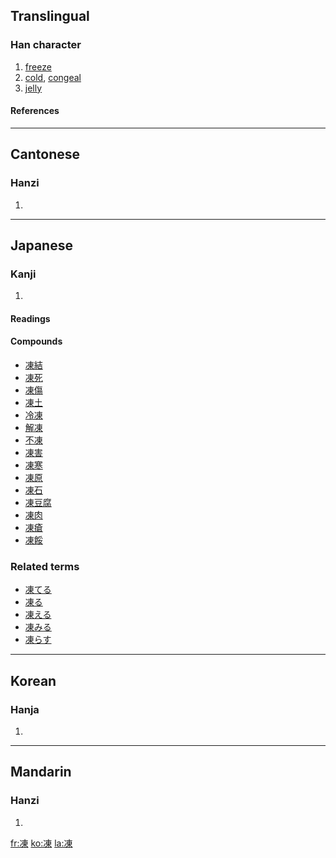 {{see|冻}}

==Translingual==
===Han character===
{{Han char|rad=冫|as=08|sn=10|four=3519<sub>6</sub>|canj=戈一木田 (IMDW)}}
# [[freeze]]
# [[cold]], [[congeal]]
# [[jelly]]
====References====
{{Han ref|kx=0132.460|dkj=01670|dj=0297.020|hdz=10298.070|uh=51CD|ud=20941|bh=ADE1|bd=44513}}
----
==Cantonese==
===Hanzi===
{{yue-hanzi|jyut=|y=dung1, dung3}}
# {{defn|Cantonese}}
----
== Japanese ==
===Kanji===
{{ja-kanji|grade=c|rs=冫}}
# {{defn|Japanese}} 
====Readings====
{{ja-readings|on=[[とう]] ([[tō]])|kun=[[こおる]] ([[凍る]], [[kōru]]), [[こごえる]] ([[凍える]], [[kogoeru]])}}
====Compounds====
*[[凍結]]
*[[凍死]]
*[[凍傷]]
*[[凍土]]
*[[冷凍]]
*[[解凍]]
*[[不凍]]
*[[凍害]]
*[[凍寒]]
*[[凍原]]
*[[凍石]]
*[[凍豆腐]]
*[[凍肉]]
*[[凍瘡]]
*[[凍餒]]


===Related terms===
*[[凍てる]]
*[[凍る]]
*[[凍える]]
*[[凍みる]]
*[[凍らす]]
----
==Korean==
===Hanja===
{{ko-hanja|hangeul=동|rv=dong|mr=tong}}
# {{defn|Korean}}
----
==Mandarin==
===Hanzi===
{{cmn-hanzi|sim=冻|pin=[[dòng]] ([[dong4]])|wg=tung<sup>4</sup>}}
# {{defn|Mandarin}}

[[fr:凍]]
[[ko:凍]]
[[la:凍]]